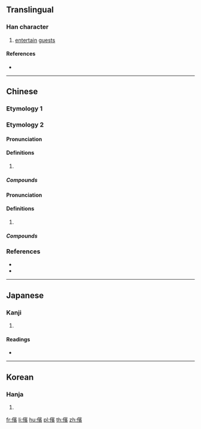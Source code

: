 {{also|傧}}
==Translingual==

===Han character===
{{Han char|rn=9|rad=人|as=14|sn=16|four=23286|canj=OJMC|ids=⿰亻賓}}

# [[entertain]] [[guest]]s

====References====
* {{Han ref|kx=0119.240|dkj=01214|dj=0253.020|hdz=10232.030|uh=5110|ud=20752|bh=BEAA|bd=48810}}

----

==Chinese==
===Etymology 1===
===Etymology 2===
{{zh-forms|s=傧}}

====Pronunciation====
{{zh-pron
|m=bīn
|c=ban3
|mc=y
|oc=y
|cat=
}}

====Definitions====
{{zh-hanzi}}

# {{rfdef|zh}}

=====Compounds=====
{{zh-der|儐相|女儐相|男儐相}}
{{zh-forms|s=傧}}

====Pronunciation====
{{zh-pron
|m=bīn
|c=ban1
|mc=y
|oc=y
|cat=
}}

====Definitions====
{{zh-hanzi}}

# {{rfdef|zh}}

=====Compounds=====
{{zh-der|儐相|女儐相|男儐相}}

===References===
* {{R:twedu|A00256}}
* {{R:yue:Hanzi}}

----

==Japanese==

===Kanji===
{{ja-kanji|grade=|rs=人14}}

# {{defn|lang=ja|sort=人14}}

====Readings====
* {{ja-readings|on=[[ひん]] (hin)|kun=[[すすめる]] (susumeru), [[うやまう]] (uyamau), [[あいさつ]] (aisatsu)}}

----

==Korean==

===Hanja===
{{ko-hanja|hangeul=빈|rv=bin|mr=pin}}

# {{defn|lang=ko|sort=人14}}

[[fr:儐]]
[[li:儐]]
[[hu:儐]]
[[pl:儐]]
[[th:儐]]
[[zh:儐]]